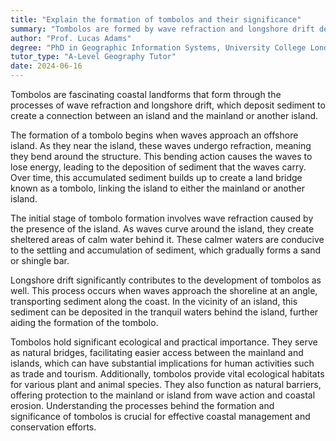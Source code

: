 ```yaml
---
title: "Explain the formation of tombolos and their significance"
summary: "Tombolos are formed by wave refraction and longshore drift depositing sediment, connecting an island to the mainland or another island."
author: "Prof. Lucas Adams"
degree: "PhD in Geographic Information Systems, University College London"
tutor_type: "A-Level Geography Tutor"
date: 2024-06-16
---
```


Tombolos are fascinating coastal landforms that form through the processes of wave refraction and longshore drift, which deposit sediment to create a connection between an island and the mainland or another island.

The formation of a tombolo begins when waves approach an offshore island. As they near the island, these waves undergo refraction, meaning they bend around the structure. This bending action causes the waves to lose energy, leading to the deposition of sediment that the waves carry. Over time, this accumulated sediment builds up to create a land bridge known as a tombolo, linking the island to either the mainland or another island.

The initial stage of tombolo formation involves wave refraction caused by the presence of the island. As waves curve around the island, they create sheltered areas of calm water behind it. These calmer waters are conducive to the settling and accumulation of sediment, which gradually forms a sand or shingle bar.

Longshore drift significantly contributes to the development of tombolos as well. This process occurs when waves approach the shoreline at an angle, transporting sediment along the coast. In the vicinity of an island, this sediment can be deposited in the tranquil waters behind the island, further aiding the formation of the tombolo.

Tombolos hold significant ecological and practical importance. They serve as natural bridges, facilitating easier access between the mainland and islands, which can have substantial implications for human activities such as trade and tourism. Additionally, tombolos provide vital ecological habitats for various plant and animal species. They also function as natural barriers, offering protection to the mainland or island from wave action and coastal erosion. Understanding the processes behind the formation and significance of tombolos is crucial for effective coastal management and conservation efforts.
    